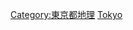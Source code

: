 {{日本行政區劃分類導航|河川}}
{{Commonscat|Rivers of Tokyo}}

[[Category:東京都地理|Category:東京都地理]]
[[Category:日本各都道府縣河流|Tokyo]]
